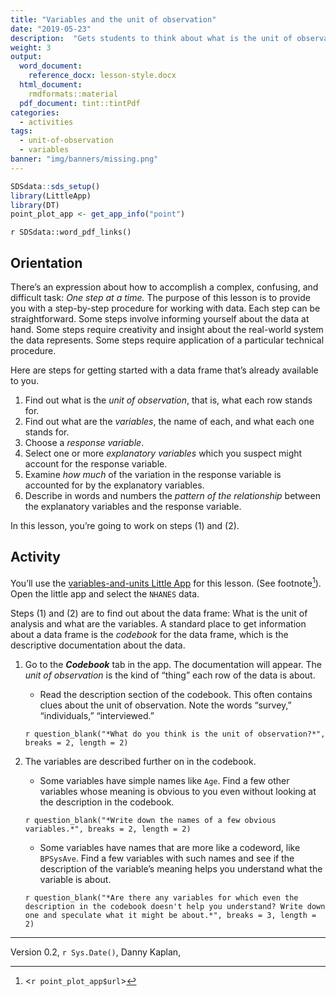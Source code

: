 ```yaml
---
title: "Variables and the unit of observation"
date: "2019-05-23"
description:  "Gets students to think about what is the unit of observation in each data set and how to look up the meaning of each variable."
weight: 3
output:
  word_document:
    reference_docx: lesson-style.docx
  html_document:
    rmdformats::material
  pdf_document: tint::tintPdf
categories:
  - activities
tags:
  - unit-of-observation
  - variables
banner: "img/banners/missing.png"
---
```


```r
SDSdata::sds_setup()
library(LittleApp)
library(DT)
point_plot_app <- get_app_info("point")
```

`r SDSdata::word_pdf_links()`

## Orientation 

There's an expression about how to accomplish a complex, confusing, and difficult task: *One step at a time.* The purpose of this lesson is to provide you with a step-by-step procedure for working  with data. Each step can be straightforward. Some steps involve informing yourself about the data at hand.  Some steps require creativity and insight about the real-world system the data represents. Some steps require application of a particular technical procedure.

Here are steps for getting started with a data frame that's already available to you.

1. Find out what is the *unit of observation*, that is, what each row stands for.
2. Find out what are the *variables*, the name of each, and what each one stands for.
3. Choose a *response variable*.
4. Select one or more *explanatory variables* which you suspect might account for the response variable.
5. Examine *how much* of the variation in the response variable is accounted for by the explanatory variables.
6. Describe in words and numbers the *pattern of the relationship* between the explanatory variables and the response variable. 

In this lesson, you're going to work on steps (1) and (2).


## Activity

You'll use the  [variables-and-units  Little App](`r point_plot_app$url`) for this lesson. (See footnote^[<`r point_plot_app$url`>]). Open the  little app and select the `NHANES` data.


Steps (1)  and (2) are to find  out about the data frame: What is the unit of analysis  and what are the variables. A standard  place to get  information about a data frame is the *codebook* for the data frame, which is the descriptive documentation about the data.

1. Go to the ***Codebook*** tab in the app. The documentation will appear. 
The *unit of observation* is the kind of "thing" each row of the data is about. 

     * Read the description section of the codebook. This often contains clues about  the unit of observation. Note the  words "survey," "individuals," "interviewed." 

    `r question_blank("*What do you think is the unit of observation?*", breaks = 2, length = 2)` <!-- an individual person -->

2. The variables are described further on in the codebook.

    * Some variables have simple names like `Age`. Find a few other variables whose meaning is obvious to you even without looking at the description in the codebook.
    
    `r question_blank("*Write down the names of a few obvious variables.*", breaks = 2, length = 2)`
    
    *  Some variables have names that are more like a codeword, like `BPSysAve`. Find a few variables with such names and see if the description  of the variable's meaning helps you understand what the variable is about.
    
    `r question_blank("*Are there any variables for which even the description in the codebook doesn't help you understand? Write down one and speculate what it might be about.*", breaks = 3, length = 2)`



----------------------

Version 0.2, `r Sys.Date()`, Danny Kaplan, 
